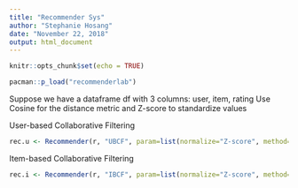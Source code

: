 ```yaml
---
title: "Recommender Sys"
author: "Stephanie Hosang"
date: "November 22, 2018"
output: html_document
---
```


```r
knitr::opts_chunk$set(echo = TRUE)
```

```r
pacman::p_load("recommenderlab")

```
Suppose we have a dataframe df with 3 columns: user, item, rating
Use Cosine for the distance metric and Z-score to standardize values


User-based Collaborative Filtering
```r
rec.u <- Recommender(r, "UBCF", param=list(normalize="Z-score", method="Cosine"))
```

Item-based Collaborative Filtering
```r
rec.i <- Recommender(r, "IBCF", param=list(normalize="Z-score", method="Cosine"))
```


